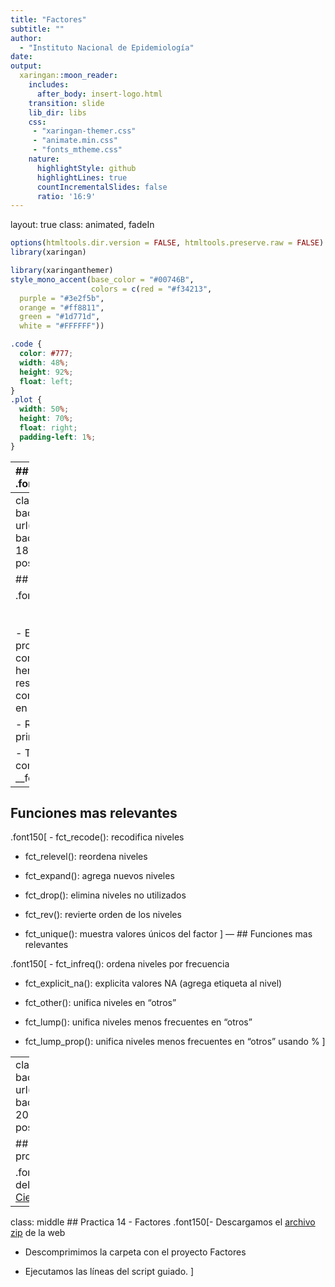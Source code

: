 ```yaml
---
title: "Factores"
subtitle: ""  
author: 
  - "Instituto Nacional de Epidemiología"
date: 
output:
  xaringan::moon_reader:
    includes:
      after_body: insert-logo.html
    transition: slide
    lib_dir: libs
    css: 
     - "xaringan-themer.css"
     - "animate.min.css"
     - "fonts_mtheme.css"
    nature:
      highlightStyle: github
      highlightLines: true
      countIncrementalSlides: false
      ratio: '16:9'
---
```

layout: true
class: animated, fadeIn

```r
options(htmltools.dir.version = FALSE, htmltools.preserve.raw = FALSE)
library(xaringan)
```

```r
library(xaringanthemer)
style_mono_accent(base_color = "#00746B", 
                  colors = c(red = "#f34213",
  purple = "#3e2f5b",
  orange = "#ff8811",
  green = "#1d771d",
  white = "#FFFFFF"))
```

```css
.code {
  color: #777;
  width: 48%;
  height: 92%;
  float: left;
}
.plot {
  width: 50%;
  height: 70%;
  float: right;
  padding-left: 1%;
}
```

---
## Introducción
.font150[ 

- Los factores son el formato de datos que el lenguaje R reserva para trabajar con **variables categóricas**, es decir, variables que tienen un conjunto fijo y conocido de valores posibles. 

- Están compuesto por valores numéricos internos asociados a etiquetas que definen cada uno de los **niveles** (categorías de la variable).

- También son útiles cuando necesitamos mostrar vectores de caracteres en un **orden** específico (no alfabético).
]
---
class: left, middle
background-image: url(assets/forcats.PNG)
background-size: 180px
background-position: 50% 10%

## Paquete forcats

.font150[ 
<br> 
<br> 
<br> 
- El paquete forcats proporciona un conjunto de herramientas útiles que resuelven problemas comunes con factores en R.

- Respeta los principios del tidyverse

- Todas sus funciones comienzan con __fct_*__
]

---
## Funciones mas relevantes

.font150[
- fct_recode(): recodifica niveles

- fct_relevel(): reordena niveles

- fct_expand(): agrega nuevos niveles

- fct_drop(): elimina niveles no utilizados

- fct_rev(): revierte orden de los niveles

- fct_unique(): muestra valores únicos del factor
]
---
## Funciones mas relevantes

.font150[
- fct_infreq(): ordena niveles por frecuencia

- fct_explicit_na(): explicita valores NA (agrega etiqueta al nivel)
 
- fct_other(): unifica niveles en "otros"

- fct_lump(): unifica niveles menos frecuentes en "otros"

- fct_lump_prop(): unifica niveles menos frecuentes en "otros" usando %
]

---
class: middle
background-image: url(assets/r4ds.PNG) 
background-size: 200px
background-position: 50% 10%

## Para profundizar...

.font150[Capítulo 15 del libro ["R para Ciencias de Datos"](https://es.r4ds.hadley.nz/factores.html)]

---
class:  middle
## Practica 14 - Factores
.font150[- Descargamos el [archivo zip](https://drive.google.com/file/d/1YFt8ywDm8PrFHSsgzm6weSZF7Z5CQtrs/view?usp=sharing) de la web

- Descomprimimos la carpeta con el proyecto Factores

- Ejecutamos las líneas del script guiado.
]

